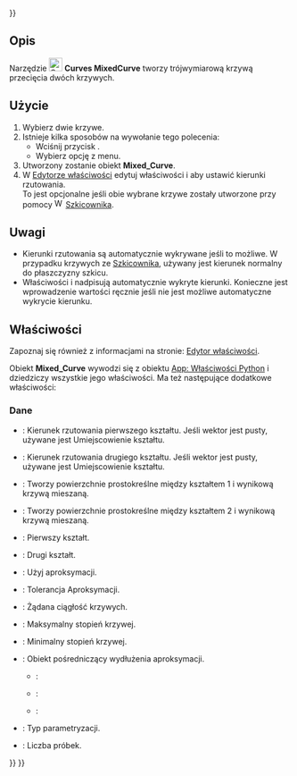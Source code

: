 <languages/>
{{UnfinishedDocu{{#translation:}}}}

{{Docnav
|[[Curves_EditableSpline/pl|EditableSpline]]
|[[Curves_ExtendCurve/pl|ExtendCurve]]
|[[Curves_Workbench/pl|środowisko pracy Krzywe]]
|IconL=Curves_EditableSpline.svg
|IconR=Curves_ExtendCurve.svg
|IconC=Curves_workbench_icon.svg
}}

{{GuiCommand/pl
|Name=Curves MixedCurve
|Name/pl=Krzywe: Krzywa mieszana
|MenuLocation=Curves → Mixed curve
|Workbenches=[[Curves_Workbench/pl|Krzywe]]
}}

<span id="Description"></span>
==Opis==

Narzędzie [[Image:Curves_MixedCurve.svg|24px]] '''Curves MixedCurve''' tworzy trójwymiarową krzywą przecięcia dwóch krzywych.

<span id="Usage"></span>
==Użycie==

# Wybierz dwie krzywe.
# Istnieje kilka sposobów na wywołanie tego polecenia:
#* Wciśnij przycisk {{Button|[[Image:Curves_MixedCurve.svg|16px]] [[Curves_MixedCurve|Mixed curve]]}}.
#* Wybierz opcję {{MenuCommand|Curves → [[Image:Curves_MixedCurve.svg|16px]] Mixed curve}} z menu.
# Utworzony zostanie obiekt '''Mixed_Curve'''.
# W [[Property_editor/pl|Edytorze właściwości]] edytuj właściwości {{PropertyData|Direction1}} i {{PropertyData|Direction2}} aby ustawić kierunki rzutowania.<br>To jest opcjonalne jeśli obie wybrane krzywe zostały utworzone przy pomocy [[Image:Workbench_Sketcher.svg|16px]] [[Sketcher_Workbench/pl|Szkicownika]].

<span id="Notes"></span>
==Uwagi==

* Kierunki rzutowania są automatycznie wykrywane jeśli to możliwe. W przypadku krzywych ze [[Sketcher_Workbench/pl|Szkicownika]], używany jest kierunek normalny do płaszczyzny szkicu.
* Właściwości {{PropertyData|Direction1}} i {{PropertyData|Direction2}} nadpisują automatycznie wykryte kierunki. Konieczne jest wprowadzenie wartości ręcznie jeśli nie jest możliwe automatyczne wykrycie kierunku.

<span id="Properties"></span>
==Właściwości==

Zapoznaj się również z informacjami na stronie: [[Property_editor/pl|Edytor właściwości]].

<div class="mw-translate-fuzzy">
Obiekt '''Mixed_Curve''' wywodzi się z obiektu [[App_FeaturePython/pl|App: Właściwości Python]] i dziedziczy wszystkie jego właściwości. Ma też następujące dodatkowe właściwości:
</div>

<span id="Data"></span>
===Dane===

{{TitleProperty|Krzywa mieszana}}

* {{PropertyData|Direction1|Vector}}: Kierunek rzutowania pierwszego kształtu. Jeśli wektor jest pusty, używane jest Umiejscowienie kształtu.
* {{PropertyData|Direction2|Vector}}: Kierunek rzutowania drugiego kształtu. Jeśli wektor jest pusty, używane jest Umiejscowienie kształtu.
* {{PropertyData|Fill Face1|Bool}}: Tworzy powierzchnie prostokreślne między kształtem 1 i wynikową krzywą mieszaną.
* {{PropertyData|Fill Face2|Bool}}: Tworzy powierzchnie prostokreślne między kształtem 2 i wynikową krzywą mieszaną.
* {{PropertyData|Shape1|Link}}: Pierwszy kształt.
* {{PropertyData|Shape2|Link}}: Drugi kształt.

{{TitleProperty|Shape Approximation}}

* {{PropertyData|Active|Bool}}: Użyj aproksymacji.
* {{PropertyData|Approx Tolerance|Float}}: Tolerancja Aproksymacji.
* {{PropertyData|Continuity|Enumeration}}: Żądana ciągłość krzywych.
* {{PropertyData|Degree Max|Integer}}: Maksymalny stopień krzywej.
* {{PropertyData|Degree Min|Integer}}: Minimalny stopień krzywej.
* {{PropertyData|Extension Proxy|PythonObject}}: Obiekt pośredniczący wydłużenia aproksymacji.
** {{Value|ChordLength}}:
** {{Value|Centripetal}}:
** {{Value|Uniform}}:
* {{PropertyData|Parametrization|Enumeration}}: Typ parametryzacji.
* {{PropertyData|Samples|Integer}}: Liczba próbek.


{{Docnav
|[[Curves_EditableSpline/pl|EditableSpline]]
|[[Curves_ExtendCurve/pl|ExtendCurve]]
|[[Curves_Workbench/pl|środowisko pracy Krzywe]]
|IconL=Curves_EditableSpline.svg
|IconR=Curves_ExtendCurve.svg
|IconC=Curves_workbench_icon.svg
}}

{{Curves Tools navi{{#translation:}}}}
{{Userdocnavi{{#translation:}}}}